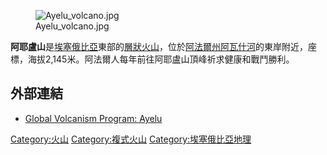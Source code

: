 <!-- Infobox begins here; main text of article is below -->
{{Infobox mountain
| Name =  阿耶盧山
| Elevation = 2,145米
| Location = {{flag|Ethiopia}}[[奧羅米亞州|奧羅米亞州]][[阿爾西地區|阿爾西地區]]
| pushpin_map = Ethiopia
| pushpin_label_position = 阿耶盧山的位置
| latd=10| latm=5 | lats= | latNS=N
| longd=40 | longm=42 | longs= | longEW=E
| Type = [[層狀火山|層狀火山]]
}}

[[Image:Ayelu_volcano.jpg|thumb]]


'''阿耶盧山'''是[[埃塞俄比亞|埃塞俄比亞]]東部的[[層狀火山|層狀火山]]，位於[[阿法爾州|阿法爾州]][[阿瓦什河|阿瓦什河]]的東岸附近，座標{{Coord|10|5|N|40|42|E}}，海拔2,145米。阿法爾人每年前往阿耶盧山頂峰祈求健康和戰鬥勝利。


==外部連結==
*[http://www.volcano.si.edu/world/volcano.cfm?vnum=0201-16= Global Volcanism Program: Ayelu]

[[Category:火山|Category:火山]]
[[Category:複式火山|Category:複式火山]]
[[Category:埃塞俄比亞地理|Category:埃塞俄比亞地理]]

{{Ethiopia-stub}}